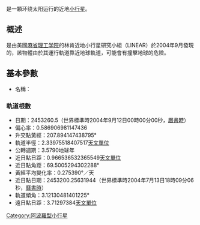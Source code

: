{{DISPLAYTITLE:2004 RW<sub>10</sub>}}
'''{{mp|2004 RW|10}}'''是一顆环绕太阳运行的近地[[小行星|小行星]]。

== 概述 ==

{{mp|2004 RW|10}}是由美國[[麻省理工学院|麻省理工学院]]的林肯近地小行星研究小組（LINEAR）於2004年9月發現的，該物體由於其運行軌道靠近地球軌道，可能會有撞擊地球的危險。

== 基本參數 ==

* 名稱：{{mp|2004 RW|10}}

=== 軌道根數 ===

* 日期：2453260.5（世界標準時2004年9月12日00時00分00秒，[[曆書時|曆書時]]）
* 偏心率：0.586906981147436
* 升交點黃經：207.894147438795°
* 軌道半徑：2.33975518407517[[天文單位|天文單位]]
* 公轉週期：3.5790地球年
* 近日點日距：0.966536532365549[[天文單位|天文單位]]
* 近日點角距：69.5005294302288°
* 黃經平均變化率：0.275390°／天
* 近日點日期：2453200.25631944（世界標準時2004年7月13日18時09分06秒，[[曆書時|曆書時]]）
* 軌道傾角：3.12130481401225°
* 遠日點日距：3.71297384[[天文單位|天文單位]]

[[Category:阿波羅型小行星|Category:阿波羅型小行星]]
